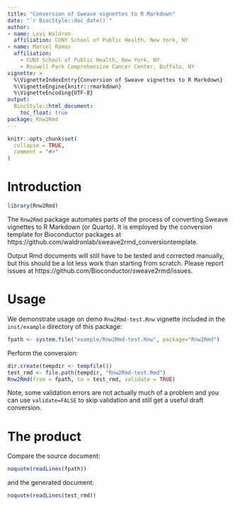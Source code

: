 ```yaml
---
title: "Conversion of Sweave vignettes to R Markdown"
date: "`r BiocStyle::doc_date()`"
author:
- name: Levi Waldron
  affiliation: CUNY School of Public Health, New York, NY
- name: Marcel Ramos
  affiliation:
    - CUNY School of Public Health, New York, NY
    - Roswell Park Comprehensive Cancer Center, Buffalo, NY
vignette: >
  %\VignetteIndexEntry{Conversion of Sweave vignettes to R Markdown}
  %\VignetteEngine{knitr::rmarkdown}
  %\VignetteEncoding{UTF-8}
output:
  BiocStyle::html_document:
    toc_float: true
package: Rnw2Rmd
---
```


```r
knitr::opts_chunk$set(
  collapse = TRUE,
  comment = "#>"
)
```

# Introduction

```r
library(Rnw2Rmd)
```

The `Rnw2Rmd` package automates parts of the process of converting Sweave
vignettes to R Markdown (or Quarto). It is employed by the conversion template
for Bioconductor packages at
https://github.com/waldronlab/sweave2rmd_conversiontemplate.

Output Rmd documents will still have to be tested and corrected manually, but
this should be a lot less work than starting from scratch. Please report issues
at https://github.com/Bioconductor/sweave2rmd/issues.

# Usage

We demonstrate usage on demo `Rnw2Rmd-test.Rnw` vignette included in the 
`inst/example` directory of this package:

```r
fpath <- system.file("example/Rnw2Rmd-test.Rnw", package="Rnw2Rmd")
```

Perform the conversion:

```r
dir.create(tempdir <- tempfile())
test_rmd <- file.path(tempdir, "Rnw2Rmd-test.Rmd")
Rnw2Rmd(from = fpath, to = test_rmd, validate = TRUE)
```

Note, some validation errors are not actually much of a problem and you can use
`validate=FALSE` to skip validation and still get a useful draft conversion.

# The product

Compare the source document:
```r
noquote(readLines(fpath))
```

and the generated document:

```r
noquote(readLines(test_rmd))
```
